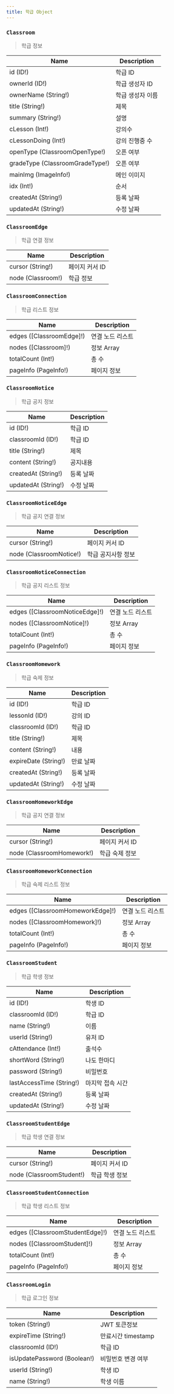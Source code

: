 ```yaml
---
title: 학급 Object
---
```



### `Classroom`
> 학급 정보

| Name | Description |
| -------- | -------- | 
| id (ID!)  | 학급 ID  | 
| ownerId (ID!) | 학급 생성자 ID
| ownerName (String!) | 학급 생성자 이름 
| title (String!)  | 제목  | 
| summary (String!) | 설명 
| cLesson (Int!) | 강의수 
| cLessonDoing (Int!) | 강의 진행중 수
| openType (<Link to="/enum/classroom/#ClassroomOpenType">ClassroomOpenType!</Link>) | 오픈 여부
| gradeType (<Link to="/enum/classroom/#ClassroomGradeType">ClassroomGradeType!</Link>) | 오픈 여부
| mainImg  (<Link to="/object/imageInfo/#ImageInfo">ImageInfo!</Link>) |  메인 이미지 
| idx (Int!) | 순서
| createdAt (String!) | 등록 날짜
| updatedAt (String!) | 수정 날짜

### `ClassroomEdge`
> 학급 연결 정보

| Name | Description |
| -------- | -------- | 
| cursor (String!)  | 페이지 커서 ID  | 
| node (<Link to="/object/classroom/#Classroom">Classroom!</Link>)  | 학급 정보  |


### `ClassroomConnection`
> 학급 리스트 정보

| Name | Description |
| -------- | -------- | 
| edges ([<Link to="/object/classroom/#ClassroomEdge">ClassroomEdge</Link>]!)  | 연결 노드 리스트  | 
| nodes ([<Link to="/object/classroom/#Classroom">Classroom</Link>]!)  |  정보 Array  |
| totalCount (Int!) | 총 수 
| pageInfo (<Link to="/object/pageInfo/#PageInfo">PageInfo!</Link>)  | 페이지 정보  



### `ClassroomNotice`
> 학급 공지 정보

| Name | Description |
| -------- | -------- | 
| id (ID!)  | 학급 ID  | 
| classroomId (ID!) | 학급 ID 
| title (String!)  | 제목  | 
| content (String!) | 공지내용
| createdAt (String!) | 등록 날짜
| updatedAt (String!) | 수정 날짜

### `ClassroomNoticeEdge`
> 학급 공지 연결 정보

| Name | Description |
| -------- | -------- | 
| cursor (String!)  | 페이지 커서 ID  | 
| node (<Link to="/object/classroom/#ClassroomNotice">ClassroomNotice!</Link>)  | 학급 공지사항 정보  |


### `ClassroomNoticeConnection`
> 학급 공지 리스트 정보

| Name | Description |
| -------- | -------- | 
| edges ([<Link to="/object/classroom/#ClassroomNoticeEdge">ClassroomNoticeEdge</Link>]!)  | 연결 노드 리스트  | 
| nodes ([<Link to="/object/classroom/#ClassroomNotice">ClassroomNotice</Link>]!)  |  정보 Array  |
| totalCount (Int!) | 총 수 
| pageInfo (<Link to="/object/pageInfo/#PageInfo">PageInfo!</Link>)  | 페이지 정보  


### `ClassroomHomework`
> 학급 숙제 정보

| Name | Description |
| -------- | -------- | 
| id (ID!)  | 학급 ID  | 
| lessonId (ID!) | 강의 ID |
| classroomId (ID!) | 학급 ID 
| title (String!)  | 제목  | 
| content (String!) | 내용
| expireDate (String!) | 만료 날짜
| createdAt (String!) | 등록 날짜
| updatedAt (String!) | 수정 날짜

### `ClassroomHomeworkEdge`
> 학급 공지 연결 정보

| Name | Description |
| -------- | -------- | 
| cursor (String!)  | 페이지 커서 ID  | 
| node (<Link to="/object/classroom/#ClassroomHomework">ClassroomHomework!</Link>)  | 학급 숙제 정보  |


### `ClassroomHomeworkConnection`
> 학급 숙제 리스트 정보

| Name | Description |
| -------- | -------- | 
| edges ([<Link to="/object/classroom/#ClassroomHomeworkEdge">ClassroomHomeworkEdge</Link>]!)  | 연결 노드 리스트  | 
| nodes ([<Link to="/object/classroom/#ClassroomHomework">ClassroomHomework</Link>]!)  |  정보 Array  |
| totalCount (Int!) | 총 수 
| pageInfo (<Link to="/object/pageInfo/#PageInfo">PageInfo!</Link>)  | 페이지 정보  

### `ClassroomStudent`
> 학급 학생 정보

| Name | Description |
| -------- | -------- | 
| id (ID!)  | 학생 ID  | 
| classroomId (ID!) | 학급 ID 
| name (String!)  | 이름  | 
| userId (String!) | 유저 ID
| cAttendance (Int!) | 출석수 
| shortWord (String!) | 나도 한마디 
| password (String!) | 비밀번호
| lastAccessTime (String!) | 마지막 접속 시간
| createdAt (String!) | 등록 날짜
| updatedAt (String!) | 수정 날짜

### `ClassroomStudentEdge`
> 학급 학생 연결 정보

| Name | Description |
| -------- | -------- | 
| cursor (String!)  | 페이지 커서 ID  | 
| node (<Link to="/object/classroom/#ClassroomStudent">ClassroomStudent!</Link>)  | 학급 학생 정보  |


### `ClassroomStudentConnection`
> 학급 학생 리스트 정보

| Name | Description |
| -------- | -------- | 
| edges ([<Link to="/object/classroom/#ClassroomStudentEdge">ClassroomStudentEdge</Link>]!)  | 연결 노드 리스트  | 
| nodes ([<Link to="/object/classroom/#ClassroomStudent">ClassroomStudent</Link>]!)  |  정보 Array  |
| totalCount (Int!) | 총 수 
| pageInfo (<Link to="/object/pageInfo/#PageInfo">PageInfo!</Link>)  | 페이지 정보  



### `ClassroomLogin`
> 학급 로그인 정보

| Name | Description |
| -------- | -------- | 
| token (String!) | JWT 토큰정보
| expireTime (String!) | 만료시간 timestamp
| classroomId (ID!) | 학급 ID
| isUpdatePassword (Boolean!) | 비밀번호 변경 여부
| userId (String!) | 학생 ID 
| name (String!) | 학생 이름

